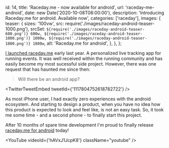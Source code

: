 
  id: 14,
  title: 'Raceday.me - now available for android',
  url: 'raceday-me-android',
  date: new Date('2020-10-08T08:00:00'),
  description: 'Introducing Raceday.me for android. Available now',
  categories: ['raceday'],
  images: {
    teaser: {
      sizes: '100vw',
      src: require('./images/raceday-android-teaser-1000.png'),
      srcSet: `${require('./images/raceday-android-teaser-600.png')} 600w, ${require('./images/raceday-android-teaser-1000.png')} 1000w, ${require('./images/raceday-android-teaser-1800.png')} 1800w`,
      alt: 'Raceday.me for android',
    },
  },
};

[I launched raceday.me](raceday-me) early last year. A personalized live tracking app for running events. It was well received within the running community and has easily become my most sucessful side project. However, there was one request that has haunted me since then:

> Will there be an android app?

<TwitterTweetEmbed tweetId={'1117804752618782722'} />

As most iPhone user, I had exactly zero experiences with the android ecosystem. And starting to design a product, when you have no idea how this product is expected to look and feel like, is not an easy task. So, it took me some time - and a second phone - to finally start this project.

After 10 months of spare time development I'm proud to finally release [raceday.me for android](https://play.google.com/store/apps/details?id=me.raceday.app) today!

<YouTube videoId={'hAVxJ1JcpK8'} className="youtube" />

<!-- - A big thanks to all the beta testers -->
